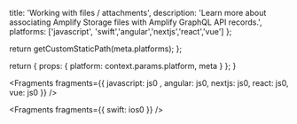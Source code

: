 
  title: 'Working with files / attachments',
  description:
    'Learn more about associating Amplify Storage files with Amplify GraphQL API records.',
  platforms: ['javascript', 'swift','angular','nextjs','react','vue'] 
};

  return getCustomStaticPath(meta.platforms);
};

  return {
    props: {
      platform: context.params.platform,
      meta
    }
  };
}


<Fragments fragments={{  javascript: js0 , angular: js0, nextjs: js0, react: js0, vue: js0 }} />


<Fragments fragments={{ swift: ios0 }} />
